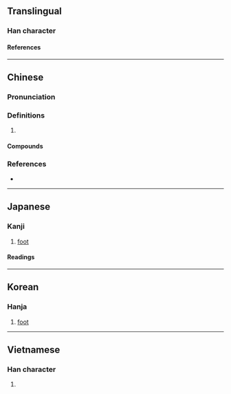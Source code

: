 {{also|尺}}
{{character info}}
==Translingual==

===Han character===
{{Han char|rn=30|rad=口|as=04|sn=7|four=67087|canj=RSO|ids=⿰口尺}}

====References====
{{Han ref|kx=0181.191|dkj=03423|dj=0399.210|hdz=10596.030|uh=544E}}

----

==Chinese==
{{zh-forms}}

===Pronunciation===
{{zh-pron
|m=chǐ
|c=cek3
|mn=chhek
|cat=n
}}

===Definitions===
{{zh-hanzi}}

# {{lb|zh|dated}} {{zh-synonym|英尺|foot}}

====Compounds====
{{zh-der|呎燭光|呎磅|板呎}}

===References===
* {{R:twedu|A00519}}

----

==Japanese==

===Kanji===
{{ja-kanji|grade=|rs=口04}}

# [[foot]]

====Readings====
{{ja-readings
|kanyoon=しゃく
|kun=フィート-
}}

----

==Korean==

===Hanja===
{{ko-hanja|척}}

# [[foot]]

----

==Vietnamese==

===Han character===
{{vi-readings|reading=[[xích]], [[xếch]]|rs=口04}}

# {{rfdef|vi|sort=口04}}
